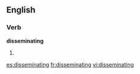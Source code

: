 ==English==

===Verb===
'''disseminating'''

# {{present participle of|[[disseminate]]}}

[[es:disseminating]]
[[fr:disseminating]]
[[vi:disseminating]]